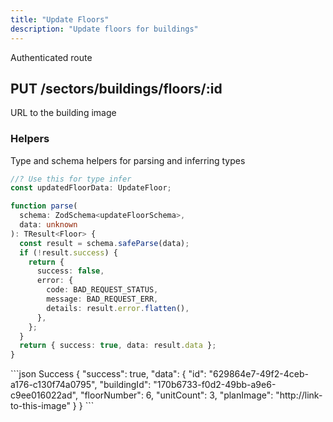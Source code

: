 ```yaml
---
title: "Update Floors"
description: "Update floors for buildings"
---
```


<Info>Authenticated route</Info>
## PUT /sectors/buildings/floors/:id

<Expandable title="Update Floors Schema">
  <ResponseField
    name="buildingId"
    type="string"
    example="08273d45-2d1f-44ed-873e-31f657b100a6"
  />
  <ResponseField name="floorNumber" type="number" />
  <ResponseField
    name="planImage"
    type="string"
    example="http://link-to-this-image"
  >
    URL to the building image
  </ResponseField>
  <ResponseField name="unitCount" type="number" example="4" />
  <ResponseField name="floorCount" type="integer" example="12" />
</Expandable>

### Helpers

Type and schema helpers for parsing and inferring types

```ts Floor
//? Use this for type infer
const updatedFloorData: UpdateFloor;
```

```ts updateFloorSchema
function parse(
  schema: ZodSchema<updateFloorSchema>,
  data: unknown
): TResult<Floor> {
  const result = schema.safeParse(data);
  if (!result.success) {
    return {
      success: false,
      error: {
        code: BAD_REQUEST_STATUS,
        message: BAD_REQUEST_ERR,
        details: result.error.flatten(),
      },
    };
  }
  return { success: true, data: result.data };
}
```

<ResponseExample>
```json Success
{
    "success": true,
    "data": {
        "id": "629864e7-49f2-4ceb-a176-c130f74a0795",
        "buildingId": "170b6733-f0d2-49bb-a9e6-c9ee016022ad",
        "floorNumber": 6,
        "unitCount": 3,
        "planImage": "http://link-to-this-image"
    }
}
```
</ResponseExample>
